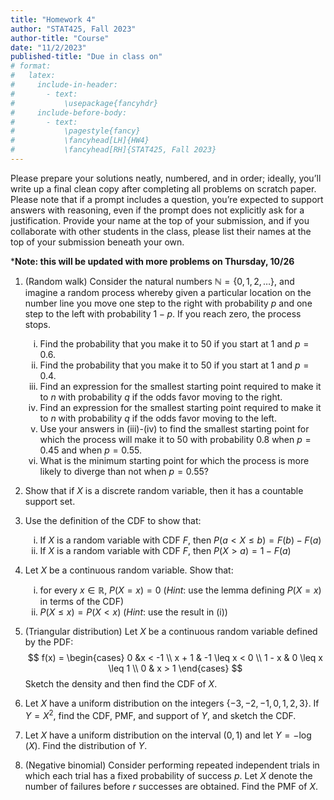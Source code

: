 ```yaml
---
title: "Homework 4"
author: "STAT425, Fall 2023"
author-title: "Course"
date: "11/2/2023"
published-title: "Due in class on"
# format: 
#   latex:
#     include-in-header: 
#       - text: 
#           \usepackage{fancyhdr}
#     include-before-body:
#       - text:
#           \pagestyle{fancy}
#           \fancyhead[LH]{HW4}
#           \fancyhead[RH]{STAT425, Fall 2023}
---
```


Please prepare your solutions neatly, numbered, and in order; ideally, you'll write up a final clean copy after completing all problems on scratch paper. Please note that if a prompt includes a question, you're expected to support answers with reasoning, even if the prompt does not explicitly ask for a justification. Provide your name at the top of your submission, and if you collaborate with other students in the class, please list their names at the top of your submission beneath your own.

\***Note: this will be updated with more problems on Thursday, 10/26**

1.  (Random walk) Consider the natural numbers $\mathbb{N} = \{0, 1, 2, \dots\}$, and imagine a random process whereby given a particular location on the number line you move one step to the right with probability $p$ and one step to the left with probability $1 - p$. If you reach zero, the process stops.

    i.  Find the probability that you make it to 50 if you start at 1 and $p = 0.6$.
    ii. Find the probability that you make it to 50 if you start at 1 and $p = 0.4$.
    iii. Find an expression for the smallest starting point required to make it to $n$ with probability $q$ if the odds favor moving to the right.
    iv. Find an expression for the smallest starting point required to make it to $n$ with probability $q$ if the odds favor moving to the left.
    v.  Use your answers in (iii)-(iv) to find the smallest starting point for which the process will make it to 50 with probability $0.8$ when $p=0.45$ and when $p = 0.55$.
    vi. What is the minimum starting point for which the process is more likely to diverge than not when $p = 0.55$?

2.  Show that if $X$ is a discrete random variable, then it has a countable support set.

3.  Use the definition of the CDF to show that:

    i.  If $X$ is a random variable with CDF $F$, then $P(a < X \leq b) = F(b) - F(a)$
    ii. If $X$ is a random variable with CDF $F$, then $P(X > a) = 1 - F(a)$

4.  Let $X$ be a continuous random variable. Show that:

    i.  for every $x \in \mathbb{R}$, $P(X = x) = 0$ (*Hint*: use the lemma defining $P(X = x)$ in terms of the CDF)
    ii. $P(X \leq x) = P(X < x)$ (*Hint*: use the result in (i))

5.  (Triangular distribution) Let $X$ be a continuous random variable defined by the PDF: $$
    f(x) = \begin{cases}
      0 &x < -1 \\
      x + 1 & -1 \leq x < 0 \\
      1 - x & 0 \leq x \leq 1 \\
      0 & x > 1
    \end{cases}
    $$ Sketch the density and then find the CDF of $X$.

6.  Let $X$ have a uniform distribution on the integers $\{-3, -2, -1, 0, 1, 2, 3\}$. If $Y = X^2$, find the CDF, PMF, and support of $Y$, and sketch the CDF.

7.  Let $X$ have a uniform distribution on the interval $(0, 1)$ and let $Y = -\log(X)$. Find the distribution of $Y$.

8.  (Negative binomial) Consider performing repeated independent trials in which each trial has a fixed probability of success $p$. Let $X$ denote the number of failures before $r$ successes are obtained. Find the PMF of $X$.
